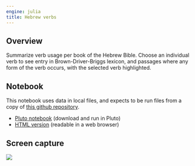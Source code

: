 ```yaml
---
engine: julia
title: Hebrew verbs
---
```



## Overview

Summarize verb usage per book of the Hebrew Bible. Choose an individual verb to see entry in Brown-Driver-Briggs lexicon, and passages where any form of the verb occurs, with the selected verb highlighted.

## Notebook

:::{.callout-warning title="Uses local resources"}
This notebook uses data in local files, and expects to be run files from a copy of [this github repository](https://github.com/neelsmith/complutensian-texts).
:::


- [Pluto notebook](https://raw.githubusercontent.com/neelsmith/complutensian-texts/refs/heads/main/pluto/morphology/hebrew-verbs.jl) (download and run in Pluto)
- [HTML version]() (readable in a web browser)

## Screen capture

![](./hebrew-verbs.png)